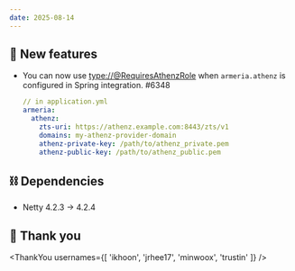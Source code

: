 ```yaml
---
date: 2025-08-14
---
```


## 🌟 New features

- You can now use <type://@RequiresAthenzRole> when `armeria.athenz` is configured in Spring integration. #6348
  ```yaml 
  // in application.yml
  armeria:
    athenz:
      zts-uri: https://athenz.example.com:8443/zts/v1
      domains: my-athenz-provider-domain
      athenz-private-key: /path/to/athenz_private.pem
      athenz-public-key: /path/to/athenz_public.pem
  ```

## ⛓ Dependencies

- Netty 4.2.3 → 4.2.4

## 🙇 Thank you

<ThankYou usernames={[
  'ikhoon',
  'jrhee17',
  'minwoox',
  'trustin'
]} />
